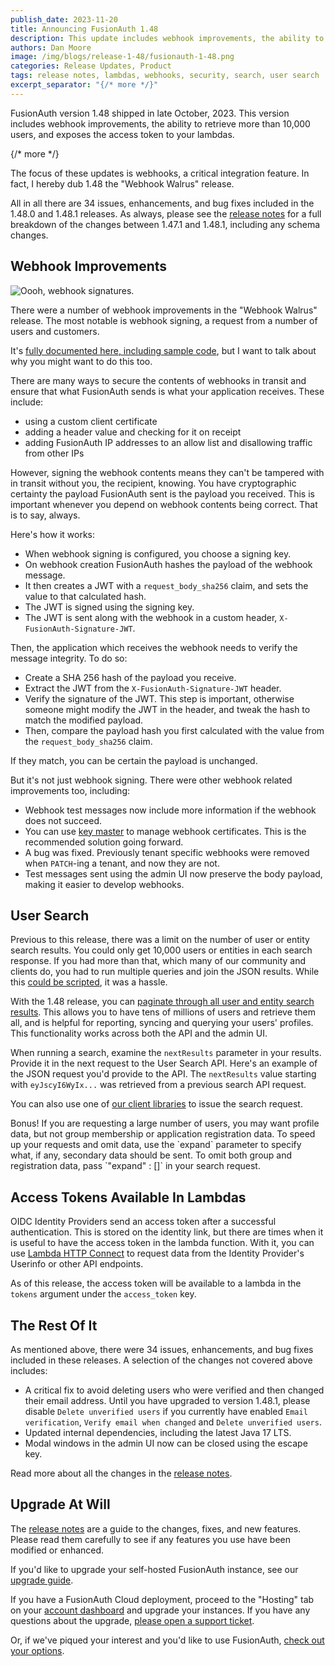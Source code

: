 ```yaml
---
publish_date: 2023-11-20
title: Announcing FusionAuth 1.48
description: This update includes webhook improvements, the ability to retrieve more than 10,000 users, and exposes the access token to your lambdas.
authors: Dan Moore
image: /img/blogs/release-1-48/fusionauth-1-48.png
categories: Release Updates, Product
tags: release notes, lambdas, webhooks, security, search, user search
excerpt_separator: "{/* more */}"
---
```


FusionAuth version 1.48 shipped in late October, 2023. This version includes webhook improvements, the ability to retrieve more than 10,000 users, and exposes the access token to your lambdas.

{/* more */}

The focus of these updates is webhooks, a critical integration feature. In fact, I hereby dub 1.48 the "Webhook Walrus" release.

All in all there are 34 issues, enhancements, and bug fixes included in the 1.48.0 and 1.48.1 releases. As always, please see the [release notes](/docs/release-notes/#version-1-48-1) for a full breakdown of the changes between 1.47.1 and 1.48.1, including any schema changes.

## Webhook Improvements

![Oooh, webhook signatures.](/img/blogs/release-1-48/walrus-meme.png)

There were a number of webhook improvements in the "Webhook Walrus" release. The most notable is webhook signing, a request from a number of users and customers. 

It's [fully documented here, including sample code](/docs/extend/events-and-webhooks/signing), but I want to talk about why you might want to do this too.

There are many ways to secure the contents of webhooks in transit and ensure that what FusionAuth sends is what your application receives. These include:

* using a custom client certificate
* adding a header value and checking for it on receipt
* adding FusionAuth IP addresses to an allow list and disallowing traffic from other IPs

However, signing the webhook contents means they can't be tampered with in transit without you, the recipient, knowing. You have cryptographic certainty the payload FusionAuth sent is the payload you received. This is important whenever you depend on webhook contents being correct. That is to say, always.

Here's how it works: 

* When webhook signing is configured, you choose a signing key.
* On webhook creation FusionAuth hashes the payload of the webhook message.
* It then creates a JWT with a `request_body_sha256` claim, and sets the value to that calculated hash.
* The JWT is signed using the signing key.
* The JWT is sent along with the webhook in a custom header, `X-FusionAuth-Signature-JWT`.

Then, the application which receives the webhook needs to verify the message integrity. To do so: 

* Create a SHA 256 hash of the payload you receive.
* Extract the JWT from the `X-FusionAuth-Signature-JWT` header.
* Verify the signature of the JWT. This step is important, otherwise someone might modify the JWT in the header, and tweak the hash to match the modified payload.
* Then, compare the payload hash you first calculated with the value from the `request_body_sha256` claim.

If they match, you can be certain the payload is unchanged.

But it's not just webhook signing. There were other webhook related improvements too, including:

* Webhook test messages now include more information if the webhook does not succeed.
* You can use [key master](/docs/operate/secure/key-master) to manage webhook certificates. This is the recommended solution going forward.
* A bug was fixed. Previously tenant specific webhooks were removed when `PATCH`-ing a tenant, and now they are not.
* Test messages sent using the admin UI now preserve the body payload, making it easier to develop webhooks.

## User Search

Previous to this release, there was a limit on the number of user or entity search results. You could only get 10,000 users or entities in each search response. If you had more than that, which many of our community and clients do, you had to run multiple queries and join the JSON results. While this [could be scripted](https://github.com/FusionAuth/fusionauth-example-scripts/tree/main/full-user-search), it was a hassle.

With the 1.48 release, you can [paginate through all user and entity search results](/docs/lifecycle/manage-users/search/search#extended-pagination). This allows you to have tens of millions of users and retrieve them all, and is helpful for reporting, syncing and querying your users' profiles. This functionality works across both the API and the admin UI.

When running a search, examine the `nextResults` parameter in your results. Provide it in the next request to the User Search API. Here's an example of the JSON request you'd provide to the API. The `nextResults` value starting with `eyJscyI6WyIx...` was retrieved from a previous search API request.

<JSON title="Example Request JSON using `nextResults`" src="users/search-nextResults-request.json" />

You can also use one of [our client libraries](/docs/sdks) to issue the search request.

<Aside type="tip" nodark="true">Bonus! If you are requesting a large number of users, you may want profile data, but not group membership or application registration data. To speed up your requests and omit data, use the `expand` parameter to specify what, if any, secondary data should be sent. To omit both group and registration data, pass `"expand" : []` in your search request.</Aside>

## Access Tokens Available In Lambdas

OIDC Identity Providers send an access token after a successful authentication. This is stored on the identity link, but there are times when it is useful to have the access token in the lambda function. With it, you can use [Lambda HTTP Connect](/docs/extend/code/lambdas#using-lambda-http-connect) to request data from the Identity Provider's Userinfo or other API endpoints.

As of this release, the access token will be available to a lambda in the `tokens` argument under the `access_token` key.

## The Rest Of It

As mentioned above, there were 34 issues, enhancements, and bug fixes included in these releases. A selection of the changes not covered above includes:

* A critical fix to avoid deleting users who were verified and then changed their email address. Until you have upgraded to version 1.48.1, please disable `Delete unverified users` if you currently have enabled `Email verification`, `Verify email when changed` and `Delete unverified users`. 
* Updated internal dependencies, including the latest Java 17 LTS.
* Modal windows in the admin UI now can be closed using the escape key.

Read more about all the changes in the [release notes](/docs/release-notes/#version-1-48-1).

## Upgrade At Will

The [release notes](/docs/release-notes/#version-1-48-1) are a guide to the changes, fixes, and new features. Please read them carefully to see if any features you use have been modified or enhanced.

If you'd like to upgrade your self-hosted FusionAuth instance, see our [upgrade guide](/docs/operate/deploy/upgrade). 

If you have a FusionAuth Cloud deployment, proceed to the "Hosting" tab on your <a href="https://account.fusionauth.io/account/deployment/" target="_blank">account dashboard</a> and upgrade your instances. If you have any questions about the upgrade, <a href="https://account.fusionauth.io/account/support/" target="_blank">please open a support ticket</a>.

Or, if we've piqued your interest and you'd like to use FusionAuth, [check out your options](/pricing).

